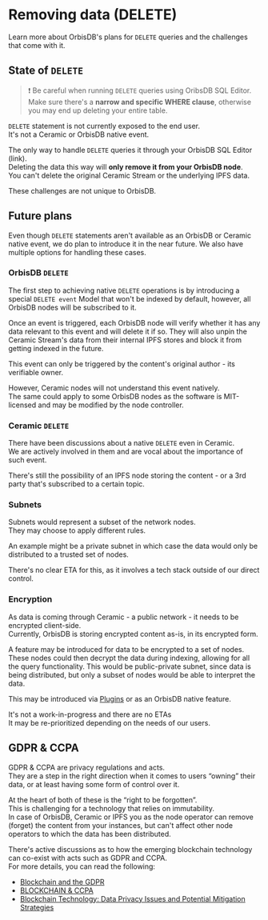 # Removing data (DELETE)

Learn more about OrbisDB's plans for `DELETE` queries and the challenges that come with it.

## State of `DELETE`

> ❗ Be careful when running `DELETE` queries using OribsDB SQL Editor.\
> Make sure there's a **narrow and specific WHERE clause**, otherwise you may end up deleting your entire table.

`DELETE` statement is not currently exposed to the end user.\
It's not a Ceramic or OrbisDB native event.

The only way to handle `DELETE` queries it through your OrbisDB SQL Editor (link).\
Deleting the data this way will **only remove it from your OrbisDB node**.\
You can't delete the original Ceramic Stream or the underlying IPFS data.

These challenges are not unique to OrbisDB.

## Future plans

Even though `DELETE` statements aren't available as an OrbisDB or Ceramic native event, we do plan to introduce it in the near future. We also have multiple options for handling these cases.

### OrbisDB `DELETE`

The first step to achieving native `DELETE` operations is by introducing a special `DELETE event` Model that won't be indexed by default, however, all OrbisDB nodes will be subscribed to it.

Once an event is triggered, each OrbisDB node will verify whether it has any data relevant to this event and will delete it if so. They will also unpin the Ceramic Stream's data from their internal IPFS stores and block it from getting indexed in the future.

This event can only be triggered by the content's original author - its verifiable owner.

However, Ceramic nodes will not understand this event natively.\
The same could apply to some OrbisDB nodes as the software is MIT-licensed and may be modified by the node controller.

### Ceramic `DELETE`

There have been discussions about a native `DELETE` even in Ceramic.\
We are actively involved in them and are vocal about the importance of such event.

There's still the possibility of an IPFS node storing the content - or a 3rd party that's subscribed to a certain topic.

### Subnets

Subnets would represent a subset of the network nodes.\
They may choose to apply different rules. 

An example might be a private subnet in which case the data would only be distributed to a trusted set of nodes. 

There's no clear ETA for this, as it involves a tech stack outside of our direct control.

### Encryption

As data is coming through Ceramic - a public network - it needs to be encrypted client-side.\
Currently, OrbisDB is storing encrypted content as-is, in its encrypted form.

A feature may be introduced for data to be encrypted to a set of nodes.\
These nodes could then decrypt the data during indexing, allowing for all the query functionality.
This would be public-private subnet, since data is being distributed, but only a subset of nodes would be able to interpret the data.

This may be introduced via [Plugins](/databases/orbisdb-plugins) or as an OrbisDB native feature.

It's not a work-in-progress and there are no ETAs\
It may be re-prioritized depending on the needs of our users.

## GDPR & CCPA

GDPR & CCPA are privacy regulations and acts.\
They are a step in the right direction when it comes to users “owning” their data, or at least having some form of control over it.

At the heart of both of these is the “right to be forgotten”.\
This is challenging for a technology that relies on immutability.\
In case of OrbisDB, Ceramic or IPFS you as the node operator can remove (forget) the content from your instances, but can't affect other node operators to which the data has been distributed.

There's active discussions as to how the emerging blockchain technology can co-exist with acts such as GDPR and CCPA.\
For more details, you can read the following:

- [Blockchain and the GDPR](https://www.europarl.europa.eu/RegData/etudes/STUD/2019/634445/EPRS_STU(2019)634445_EN.pdf)
- [BLOCKCHAIN & CCPA](https://digitalcommons.law.scu.edu/cgi/viewcontent.cgi?article=1667&context=chtlj)
- [Blockchain Technology: Data Privacy Issues and Potential Mitigation Strategies](https://www.davispolk.com/sites/default/files/blockchain_technology_data_privacy_issues_and_potential_mitigation_strategies_w-021-8235.pdf)